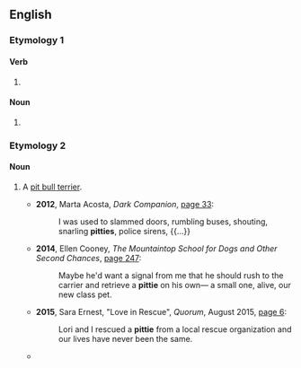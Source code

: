 ==English==

===Etymology 1===

====Verb====
{{head|en|verb}}

# {{obsolete spelling of|en|pity}}

====Noun====
{{en-noun|~}}

# {{obsolete spelling of|en|pity}}

===Etymology 2===
{{suffix|en|pit|ie|gloss1=pit bull terrier}}

====Noun====
{{en-noun|~}}

# {{lb|en|informal|affectionate}} A [[pit bull terrier]].
#* '''2012''', Marta Acosta, ''Dark Companion'', [https://books.google.com/books?id=mYkh2DdsCgIC&pg=PA33&dq=%22snarling+pitties%22 page 33]:
#*: I was used to slammed doors, rumbling buses, shouting, snarling '''pitties''', police sirens, {{...}}
#* '''2014''', Ellen Cooney, ''The Mountaintop School for Dogs and Other Second Chances'', [https://books.google.com/books?id=dfBJAQAAQBAJ&pg=PA247&dq=%22a+pittie+on+his+own%22 page 247]:
#*: Maybe he'd want a signal from me that he should rush to the carrier and retrieve a '''pittie''' on his own— a small one, alive, our new class pet.
#* '''2015''', Sara Ernest, "Love in Rescue", ''Quorum'', August 2015, [https://issuu.com/quorumcolumbus/docs/quorum_columbus_august_2015.final page 6]:
#*: Lori and I rescued a '''pittie''' from a local rescue organization and our lives have never been the same.
#* {{seemoreCites|en}}